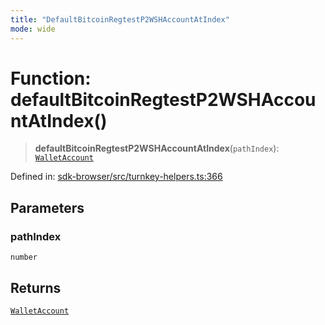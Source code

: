 ```yaml
---
title: "DefaultBitcoinRegtestP2WSHAccountAtIndex"
mode: wide
---
```

  
# Function: defaultBitcoinRegtestP2WSHAccountAtIndex()

> **defaultBitcoinRegtestP2WSHAccountAtIndex**(`pathIndex`): [`WalletAccount`](../WalletAccount/readme)

Defined in: [sdk-browser/src/turnkey-helpers.ts:366](https://github.com/tkhq/sdk/blob/ee72856c3f450731d7501ab05001215768b71500/packages/sdk-browser/src/turnkey-helpers.ts#L366)

## Parameters

### pathIndex

`number`

## Returns

[`WalletAccount`](../WalletAccount/readme)
